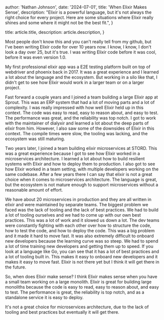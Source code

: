 
  author: 'Nathan Johnson',
  date: '2024-07-01',
  title: 'When Elixir Makes Sense',
  description:
    "Elixir is a powerful language, but it's not always the right choice for every project. Here are some situations where Elixir really shines and some where it might not be the best fit.",
}

  title: article.title,
  description: article.description,
}


Most people don't know this and you can't really tell from my github, but I've
been writing Elixir code for over 10 years now. I know, I know, I don't look a
day over 25, but it's true. I was writing Elixir code before it was cool, before
it was even version 1.0.

My first professional elixir app was a E2E testing platform
built on top of webdriver and phoenix back in 2017. It was a great experience and I learned a
lot about the language and the ecosystem. But working in a silo like that, I
didn't get to see how Elixir would work in a larger team or on a larger project.

Fast forward a couple years and I joined a team building a large Elixir app at Sprout. This
was an ERP system that had a lot of moving parts and a lot of complexity. I was
really impressed with how well Elixir held up in this context. The code was easy
to read, easy to reason about, and easy to test. The performance was great, and
the reliability was top notch. I got to work with the maintainer of dialyxir and
learned a lot about the deep parts of elixir from him. However, I also saw some
of the downsides of Elixir in this context. The compile times were slow, the
tooling was lacking, and the ecosystem was still maturing.

Two years later, I joined a team building elixir microservices at STORD. This
was a great experience because I got to see how Elixir worked in a microservices
architecture. I learned a lot about how to build resilient systems with Elixir
and how to deploy them to production. I also got to see how Elixir worked in a
team setting, with multiple developers working on the same codebase. After a few years
there I can say that elixir is not a great choice when it comes to microservices
architecture. The language is great, but the ecosystem is not mature enough to
support microservices without a reasonable amount of effort.

We have about 20 microservices in production and they are all written in elixir and were
maintained by separate teams. The biggest problem we faced was the lack of
tooling and the lack of best practices. We had to build a lot of tooling
ourselves and we had to come up with our own best practices. This was a lot of
work and it slowed us down a lot. The dev teams were constantly fighting with
each other over how to structure the code, how to test the code, and how to
deploy the code. This was a big problem and it made it hard to move fast. It was also extremely
difficult to onboard new developers because the learning curve was so steep. We
had to spend a lot of time training new developers and getting them up to speed. If you look at
a language like Go, you can see that it has a lot of best practices and a lot of
tooling built in. This makes it easy to onboard new developers and it makes it
easy to move fast. Elixir is not there yet but I think it will get there in the
future.

So, when does Elixir make sense? I think Elixir makes sense when you have a
small team working on a large monolith. Elixir is great for building large
monoliths because the code is easy to read, easy to reason about, and easy to
test. The performance is great, the reliability is top notch, and as a standalone
service it is easy to deploy.

It's not a great choice for microservices architecture, due to the lack of
tooling and best practices but eventually it will get there.
